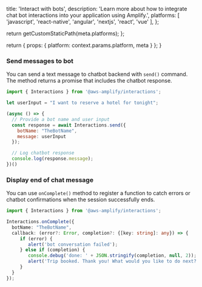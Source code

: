 
  title: 'Interact with bots',
  description: 'Learn more about how to integrate chat bot interactions into your application using Amplify.',
  platforms: [
    'javascript',
    'react-native',
    'angular',
    'nextjs',
    'react',
    'vue'
  ],
};

  return getCustomStaticPath(meta.platforms);
};

  return {
    props: {
      platform: context.params.platform,
      meta
    }
  };
}


### Send messages to bot
You can send a text message to chatbot backend with `send()` command. The method returns a promise that includes the chatbot response.

```javascript
import { Interactions } from '@aws-amplify/interactions';

let userInput = "I want to reserve a hotel for tonight";

(async () => {
  // Provide a bot name and user input
  const response = await Interactions.send({
    botName: "TheBotName",
    message: userInput
  });

  // Log chatbot response
  console.log(response.message);
})()
```

### Display end of chat message

You can use `onComplete()` method to register a function to catch errors or chatbot confirmations when the session successfully ends.

```typescript
import { Interactions } from '@aws-amplify/interactions';

Interactions.onComplete({
  botName: "TheBotName",
  callback: (error?: Error, completion?: {[key: string]: any}) => {
     if (error) {
        alert('bot conversation failed');
     } else if (completion) {
        console.debug('done: ' + JSON.stringify(completion, null, 2));
        alert('Trip booked. Thank you! What would you like to do next?');
     }
  }
});
```
